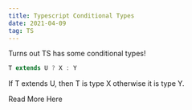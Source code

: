 ```yaml
---
title: Typescript Conditional Types
date: 2021-04-09
tag: TS
---
```



Turns out TS has some conditional types!

```ts
T extends U ? X : Y
```

If T extends U, then T is type X otherwise it is type Y.

<TextLink href="https://www.typescriptlang.org/docs/handbook/release-notes/typescript-2-8.html#conditional-types">
  Read More Here
</TextLink>
